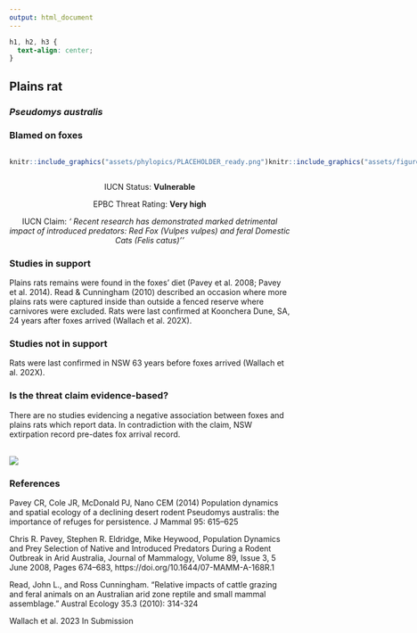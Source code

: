 ```yaml
---
output: html_document
---
```

```css
h1, h2, h3 {
  text-align: center;
}
```

## **Plains rat**
### *Pseudomys australis*
### Blamed on foxes

:::: {style="display: flex;"}

::: {}
  ```r
  knitr::include_graphics("assets/phylopics/PLACEHOLDER_ready.png")
  ```
:::

::: {}

:::

::: {}
  ```r
  knitr::include_graphics("assets/figures/Map_Fox_Pseudomys australis.png")
  ```
:::

::::
<center>
IUCN Status: **Vulnerable**

EPBC Threat Rating: **Very high**

IUCN Claim: *' Recent research has demonstrated marked detrimental impact of introduced predators: Red Fox (Vulpes vulpes) and feral Domestic Cats (Felis catus)''*

</center>

### Studies in support

Plains rats remains were found in the foxes' diet (Pavey et al. 2008; Pavey et al. 2014). Read & Cunningham (2010) described an occasion where more plains rats were captured inside than outside a fenced reserve where carnivores were excluded. Rats were last confirmed at Koonchera Dune, SA, 24 years after foxes arrived (Wallach et al. 202X).

### Studies not in support

Rats were last confirmed in NSW 63 years before foxes arrived (Wallach et al. 202X).

### Is the threat claim evidence-based?

There are no studies evidencing a negative association between foxes and plains rats which report data. In contradiction with the claim, NSW extirpation record pre-dates fox arrival record.
<br>
<br>

![](assets/figures/Main_Evidence_Fox_Pseudomys australis.png)

### References

Pavey CR, Cole JR, McDonald PJ, Nano CEM (2014) Population dynamics and spatial ecology of a declining desert rodent Pseudomys australis: the importance of refuges for persistence. J Mammal 95: 615–625

Chris R. Pavey, Stephen R. Eldridge, Mike Heywood, Population Dynamics and Prey Selection of Native and Introduced Predators During a Rodent Outbreak in Arid Australia, Journal of Mammalogy, Volume 89, Issue 3, 5 June 2008, Pages 674–683, https://doi.org/10.1644/07-MAMM-A-168R.1

Read, John L., and Ross Cunningham. "Relative impacts of cattle grazing and feral animals on an Australian arid zone reptile and small mammal assemblage." Austral Ecology 35.3 (2010): 314-324

Wallach et al. 2023 In Submission

